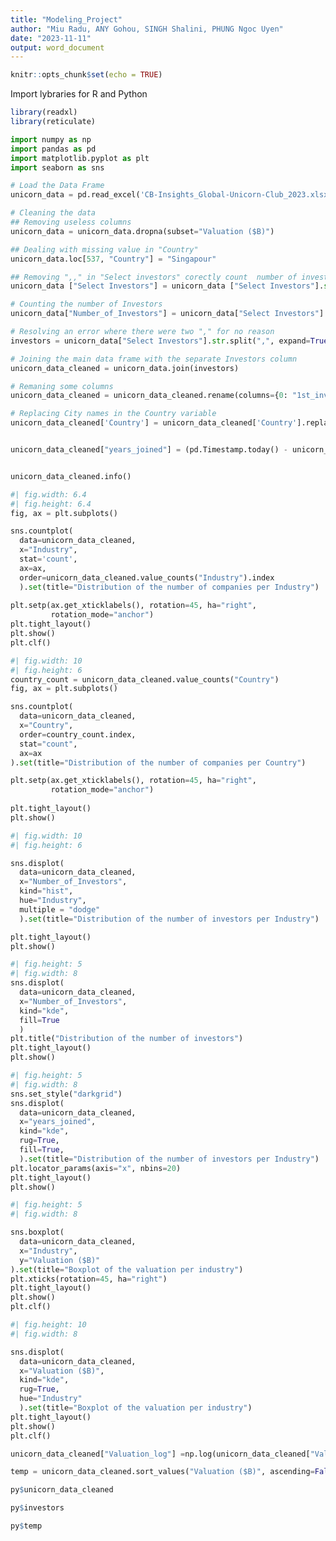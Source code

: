```yaml
---
title: "Modeling_Project"
author: "Miu Radu, ANY Gohou, SINGH Shalini, PHUNG Ngoc Uyen"
date: "2023-11-11"
output: word_document
---
```


```r
knitr::opts_chunk$set(echo = TRUE)
```

Import lybraries for R and Python

```r
library(readxl)
library(reticulate)
```

```python
import numpy as np 
import pandas as pd
import matplotlib.pyplot as plt 
import seaborn as sns
```

```python
# Load the Data Frame
unicorn_data = pd.read_excel('CB-Insights_Global-Unicorn-Club_2023.xlsx')
```

```python
# Cleaning the data
## Removing useless columns
unicorn_data = unicorn_data.dropna(subset="Valuation ($B)")

## Dealing with missing value in "Country"
unicorn_data.loc[537, "Country"] = "Singapour"

## Removing ",," in "Select investors" corectly count  number of investors
unicorn_data ["Select Investors"] = unicorn_data ["Select Investors"].str.replace(",,",",")

# Counting the number of Investors
unicorn_data["Number_of_Investors"] = unicorn_data["Select Investors"].str.split(",", expand=False).str.len()

# Resolving an error where there were two "," for no reason 
investors = unicorn_data["Select Investors"].str.split(",", expand=True)

# Joining the main data frame with the separate Investors column
unicorn_data_cleaned = unicorn_data.join(investors)

# Remaning some columns
unicorn_data_cleaned = unicorn_data_cleaned.rename(columns={0: "1st_investor", 1: "2nd_investor", 2: "3td_investor", 3: "4td_investor"})

# Replacing City names in the Country variable
unicorn_data_cleaned['Country'] = unicorn_data_cleaned['Country'].replace("London", "United Kingdom").replace("Munchen", "Germany")


unicorn_data_cleaned["years_joined"] = (pd.Timestamp.today() - unicorn_data_cleaned["Date Joined"]) / np.timedelta64(1,'Y')


unicorn_data_cleaned.info()

```

```python
#| fig.width: 6.4
#| fig.height: 6.4
fig, ax = plt.subplots()

sns.countplot(
  data=unicorn_data_cleaned,
  x="Industry",
  stat='count',
  ax=ax, 
  order=unicorn_data_cleaned.value_counts("Industry").index
  ).set(title="Distribution of the number of companies per Industry")
  
plt.setp(ax.get_xticklabels(), rotation=45, ha="right",
         rotation_mode="anchor")
plt.tight_layout()
plt.show()
plt.clf()
```



```python
#| fig.width: 10
#| fig.height: 6
country_count = unicorn_data_cleaned.value_counts("Country")
fig, ax = plt.subplots()

sns.countplot(
  data=unicorn_data_cleaned,
  x="Country",
  order=country_count.index,
  stat="count",
  ax=ax
).set(title="Distribution of the number of companies per Country")

plt.setp(ax.get_xticklabels(), rotation=45, ha="right",
         rotation_mode="anchor")
         
plt.tight_layout()
plt.show()
```


```python
#| fig.width: 10
#| fig.height: 6

sns.displot(
  data=unicorn_data_cleaned,
  x="Number_of_Investors",
  kind="hist", 
  hue="Industry",
  multiple = "dodge"
  ).set(title="Distribution of the number of investors per Industry")

plt.tight_layout()
plt.show()
```

```python
#| fig.height: 5
#| fig.width: 8
sns.displot(
  data=unicorn_data_cleaned,
  x="Number_of_Investors",
  kind="kde",
  fill=True
  )
plt.title("Distribution of the number of investors")
plt.tight_layout()
plt.show()
```

```python
#| fig.height: 5
#| fig.width: 8
sns.set_style("darkgrid")
sns.displot(
  data=unicorn_data_cleaned,
  x="years_joined",
  kind="kde",
  rug=True,
  fill=True, 
  ).set(title="Distribution of the number of investors per Industry")
plt.locator_params(axis="x", nbins=20)
plt.tight_layout()
plt.show()
```
```python
#| fig.height: 5
#| fig.width: 8

sns.boxplot(
  data=unicorn_data_cleaned,
  x="Industry",
  y="Valuation ($B)"
).set(title="Boxplot of the valuation per industry")
plt.xticks(rotation=45, ha="right")
plt.tight_layout()
plt.show()
plt.clf()
```

```python
#| fig.height: 10
#| fig.width: 8

sns.displot(
  data=unicorn_data_cleaned,
  x="Valuation ($B)", 
  kind="kde",
  rug=True, 
  hue="Industry"
  ).set(title="Boxplot of the valuation per industry")
plt.tight_layout()
plt.show()
plt.clf()
```

```python
unicorn_data_cleaned["Valuation_log"] =np.log(unicorn_data_cleaned["Valuation ($B)"])

temp = unicorn_data_cleaned.sort_values("Valuation ($B)", ascending=False)
```


```r
py$unicorn_data_cleaned

py$investors

py$temp
```

